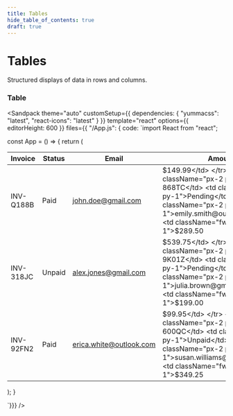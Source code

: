 ```yaml
---
title: Tables
hide_table_of_contents: true
draft: true
---
```



# Tables

Structured displays of data in rows and columns.

### Table

<Sandpack
theme="auto"
customSetup={{ dependencies: { "yummacss": "latest", "react-icons": "latest" } }}
template="react"
options={{ editorHeight: 600 }}
files={{ "/App.js": {
code: `import React from "react";

const App = () => {
   return (
      <div className="ins h-1/1 ovf-x-auto cnn">
         <table className="bc-l-lead-6 bs-sm rad-2">
            <thead>
               <tr>
                  <th className="fs-md fw-500 px-2 py-1 t-d-lead-2 ta-s">Invoice</th>
                  <th className="fs-md fw-500 px-2 py-1 t-d-lead-2 ta-s">Status</th>
                  <th className="fs-md fw-500 px-2 py-1 t-d-lead-2 ta-s">Email</th>
                  <th className="fs-md fw-500 px-2 py-1 t-d-lead-2 ta-s">Amount</th>
               </tr>
            </thead>
            <tbody>
               <tr>
                  <td className="px-2 py-1">INV-Q188B</td>
                  <td className="px-2 py-1">Paid</td>
                  <td className="px-2 py-1">john.doe@gmail.com</td>
                  <td className="fw-500 px-2 py-1">$149.99</td>
               </tr>
               <tr>
                  <td className="px-2 py-1">INV-868TC</td>
                  <td className="px-2 py-1">Pending</td>
                  <td className="px-2 py-1">emily.smith@outlook.com</td>
                  <td className="fw-500 px-2 py-1">$289.50</td>
               </tr>
               <tr>
                  <td className="px-2 py-1">INV-318JC</td>
                  <td className="px-2 py-1">Unpaid</td>
                  <td className="px-2 py-1">alex.jones@gmail.com</td>
                  <td className="fw-500 px-2 py-1">$539.75</td>
               </tr>
               <tr>
                  <td className="px-2 py-1">INV-9K01Z</td>
                  <td className="px-2 py-1">Pending</td>
                  <td className="px-2 py-1">julia.brown@gmail.com</td>
                  <td className="fw-500 px-2 py-1">$199.00</td>
               </tr>
               <tr>
                  <td className="px-2 py-1">INV-92FN2</td>
                  <td className="px-2 py-1">Paid</td>
                  <td className="px-2 py-1">erica.white@outlook.com</td>
                  <td className="fw-500 px-2 py-1">$99.95</td>
               </tr>
               <tr>
                  <td className="px-2 py-1">INV-600QC</td>
                  <td className="px-2 py-1">Unpaid</td>
                  <td className="px-2 py-1">susan.williams@gmail.com</td>
                  <td className="fw-500 px-2 py-1">$349.25</td>
               </tr>
            </tbody>
         </table>
      </div>
   );
}

`}}}
/>